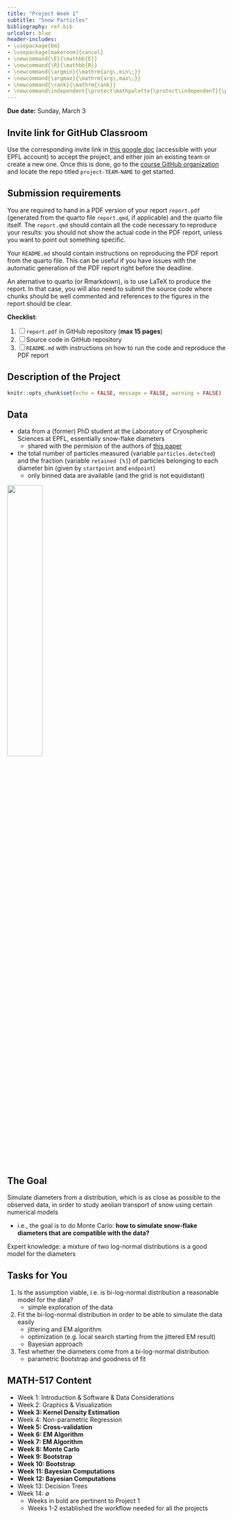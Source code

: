 ```yaml
---
title: "Project Week 1"
subtitle: "Snow Particles"
bibliography: ref.bib
urlcolor: blue
header-includes:
- \usepackage{bm}
- \usepackage[makeroom]{cancel}
- \newcommand{\E}{\mathbb{E}}
- \newcommand{\R}{\mathbb{R}}
- \newcommand{\argmin}{\mathrm{arg\,min\;}}
- \newcommand{\argmax}{\mathrm{arg\,max\;}}
- \newcommand{\rank}{\mathrm{rank}}
- \newcommand\independent{\protect\mathpalette{\protect\independenT}{\perp}}\def\independenT#1#2{\mathrel{\rlap{$#1#2$}\mkern2mu{#1#2}}}
---
```



::: callout-important
**Due date:** Sunday, March 3
:::

::: {.callout-note collapse="true"}
# Invite link for GitHub Classroom

Use the corresponding invite link in [this google doc](https://docs.google.com/document/d/12aVHO4med_qwvEkPE7KHtq1Tme0IVEXgEdLGZStvBco/edit?usp=sharing) (accessible with your EPFL account) to accept the project, and either join an existing team or create a new one. Once this is done, go to the [course GitHub organization](https://github.com/MATH-516) and locate the repo titled `project-TEAM-NAME` to get started.
:::

::: {.callout-warning collapse="true"}
# Submission requirements

You are required to hand in a PDF version of your report `report.pdf` (generated from the quarto file `report.qmd`, if applicable) and the quarto file itself. The `report.qmd` should contain all the code necessary to reproduce your results: you should not show the actual code in the PDF report, unless you want to point out something specific.

Your `README.md` should contain instructions on reproducing the PDF report from the quarto file. This can be useful if you have issues with the automatic generation of the PDF report right before the deadline.

An aternative to quarto (or Rmarkdown), is to use LaTeX to produce the report. In that case, you will also need to submit the source code where chunks should be well commented and references to the figures in the report should be clear.

**Checklist**:

1. [ ] `report.pdf` in GitHub repository (**max 15 pages**)
2. [ ]  Source code in GitHub repository 
3. [ ] `README.md` with instructions on how to run the code and reproduce the PDF report
:::

::: {.callout-warning collapse="true"}
# Description of the Project

```r
knitr::opts_chunk$set(echo = FALSE, message = FALSE, warning = FALSE)
```

## Data

-   data from a (former) PhD student at the Laboratory of Cryospheric Sciences at EPFL, essentially snow-flake diameters
    -   shared with the permision of the authors of [this paper](https://www.sciencedirect.com/science/article/pii/S1875963717301246)
-   the total number of particles measured (variable `particles.detected`) and the fraction (variable `retained [%]`) of particles belonging to each diameter bin (given by `startpoint` and `endpoint`)
    -   only binned data are available (and the grid is not equidistant)

\footnotesize

![](/images/snow_snap.png){width=40%}

\normalsize

## The Goal

Simulate diameters from a distribution, which is as close as possible to the observed data, in order to study aeolian transport of snow using certain numerical models

-   i.e., the goal is to do Monte Carlo: **how to simulate snow-flake diameters that are compatible with the data?**

Expert knowledge: a mixture of two log-normal distributions is a good model for the diameters

## Tasks for You

1.  Is the assumption viable, i.e. is bi-log-normal distribution a reasonable model for the data?
    -   simple exploration of the data
2.  Fit the bi-log-normal distribution in order to be able to simulate the data easily
    -   jittering and EM algorithm
    -   optimization (e.g. local search starting from the jittered EM result)
    -   Bayesian approach
3.  Test whether the diameters come from a bi-log-normal distribution
    -   parametric Bootstrap and goodness of fit

## MATH-517 Content

-   Week 1: Introduction & Software & Data Considerations
-   Week 2: Graphics & Visualization
-   **Week 3: Kernel Density Estimation**
-   Week 4: Non-parametric Regression
-   **Week 5: Cross-validation**
-   **Week 6: EM Algorithm**
-   **Week 7: EM Algorithm**
-   **Week 8: Monte Carlo**
-   **Week 9: Bootstrap**
-   **Week 10: Bootstrap**
-   **Week 11: Bayesian Computations**
-   **Week 12: Bayesian Computations**
-   Week 13: Decision Trees
-   Week 14: $\emptyset$
    -   Weeks in bold are pertinent to Project 1
    -   Weeks 1-2 established the workflow needed for all the projects

:::
